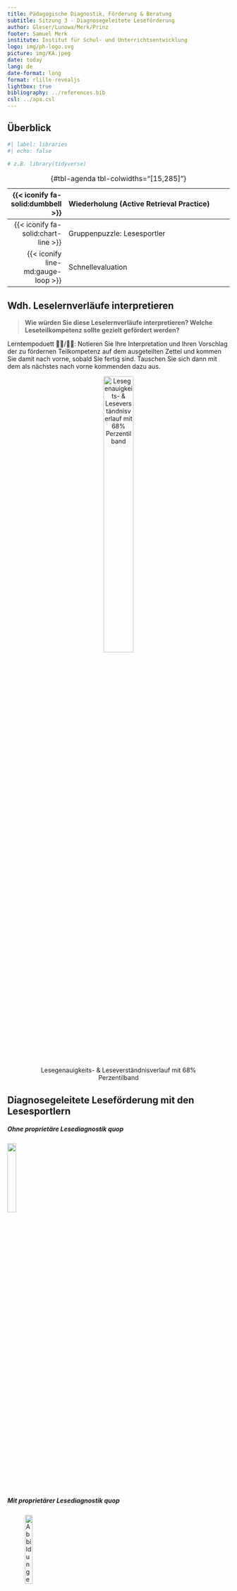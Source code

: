 ```yaml
---
title: Pädagogische Diagnostik, Förderung & Beratung
subtitle: Sitzung 3 - Diagnosegeleitete Leseförderung
author: Gleser/Lunowa/Merk/Prinz
footer: Samuel Merk
institute: Institut für Schul- und Unterrichtsentwicklung
logo: img/ph-logo.svg
picture: img/KA.jpeg
date: today
lang: de
date-format: long
format: rlille-revealjs
lightbox: true
bibliography: ../references.bib
csl: ../apa.csl
---
```


## Überblick {.smaller .center}

```r
#| label: libraries
#| echo: false

# z.B. library(tidyverse)
```

| {{< iconify fa-solid:dumbbell >}} | Wiederholung (Active Retrieval Practice) |
|-----------------:|:-----------------------------------------------------|
| {{< iconify fa-solid:chart-line >}} | Gruppenpuzzle: Lesesportler |
| {{< iconify line-md:gauge-loop >}} | Schnellevaluation |

: {#tbl-agenda tbl-colwidths="\[15,285\]"}

```{=html}
<!-- style the agenda table -->

<style>
#tbl-agenda table th {
font-weight: normal !important;
border: none !important;
}

#tbl-agenda table td {
font-weight: normal !important;
border: none !important;
}

#tbl-agenda .quarto-float-caption {
  display: none !important;  
</style>
```




## Wdh. Leselernverläufe interpretieren {.center .smaller}
> **Wie würden Sie diese Leselernverläufe interpretieren? Welche Leseteilkompetenz sollte gezielt gefördert werden?**  

Lerntempoduett 🐌🐌/🚀🚀: Notieren Sie Ihre Interpretation und Ihren Vorschlag der zu fördernen Teilkompetenz auf dem ausgeteilten Zettel und kommen Sie damit nach vorne, sobald Sie fertig sind. Tauschen Sie sich dann mit dem als nächstes nach vorne kommenden dazu aus. 

::: {style="text-align:center;"}
![Lesegenauigkeits- & Leseverständnisverlauf mit 68% Perzentilband](img/Wdh. Sitzung 3.png){width=40%}
:::

## Diagnosegeleitete Leseförderung mit den Lesesportlern {.smaller}

##### Ohne proprietäre Lesediagnostik quop
![](img/Überblick Lesesportler ohne quop.png){width=20% fig-align="left"}


##### Mit proprietärer Lesediagnostik quop
![Abbildungen cc-by AE Diagnostik und Evaluation Universität Münster](img/Überblick Lesesportler mit quop.png){width=20% fig-align="left"}

## Gruppenpuzzle: Lesesportler {.smaller}
#### Expert:innenphase (zu Dritt, 5 Minuten)
* Sichten Sie das Onlinematerial zu Ihrem Lesesport (Slalom 🛼/Sprint 🏃🏻‍♀️/Kanu 🛶)
* Klären Sie offene Fragen dazu mit den Kommiliton:innen/dem Dozenten
* Bereiten Sie sich darauf vor, 
    * mit Ihrer Stammgruppe zunächst Ihre Lesesportart zu trainieren und
    * Ihrer Stammgruppe dann auf einer Metaebene die Besonderheiten Ihres Lesesports zu erklären
    
#### Stammgruppenphase (10 Minuten)
* Jede:r Expert:in trainiert die Stammgruppe in seiner:ihrer Lesesportart
* Jede:r Expert:in erklärt der Stammgruppe auf einer Metaebene die Besonderheiten Ihres Lesesports


## Schnellevaluation {.smaller}
::: {.incremental}

- Hatten Sie den Eindruck, dass die drei Sitzungen gut aufeinander aufgebaut haben/gut zusammenhingen?
- Kam Ihnen die Gruppenpuzzle-Methode entgegen?
- Lohnt es sich, kleine Wiederholungsmethoden wie den Tandembogen oder das Lerntempoduett einzubauen?
- Wie langweilig waren die Sitzungen?
- Wie komplex war der Inhalt?
- Wie gut konnten Sie sich auf die Inhalte einlassen?
- 🖐🏼

:::

## References {.scrollable}


